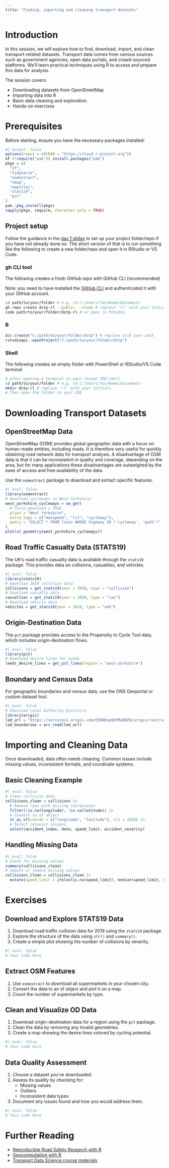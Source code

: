 ```yaml
---
title: "Finding, importing and cleaning transport datasets"
---
```


# Introduction

In this session, we will explore how to find, download, import, and clean transport-related datasets. Transport data comes from various sources such as government agencies, open data portals, and crowd-sourced platforms. We'll learn practical techniques using R to access and prepare this data for analysis.

The session covers:

- Downloading datasets from OpenStreetMap
- Importing data into R
- Basic data cleaning and exploration
- Hands-on exercises

# Prerequisites

Before starting, ensure you have the necessary packages installed:

```r
#| output: false
options(repos = c(CRAN = "https://cloud.r-project.org"))
if (!require("pak")) install.packages("pak")
pkgs = c(
  "sf",
  "tidyverse",
  "osmextract",
  "tmap",
  "maptiles",
  "stats19",
  "pct"
)
pak::pkg_install(pkgs)
sapply(pkgs, require, character.only = TRUE)
```

## Project setup

Follow the guidance in the [day 1 slides](slides/day1.qmd#practical-session-0) to set up your project folder/repo if you have not already done so.
The short version of that is to run something like the following to create a new folder/repo and open it in RStudio or VS Code.

::: {.panel-tabset}

### gh CLI tool

The following creates a fresh GitHub repo with GitHub CLI (recommended)

Note: you need to have installed the [GitHub CLI](https://cli.github.com/) and authenticated it with your GitHub account.

```sh
cd path/to/your/folder # e.g. cd C:/Users/YourName/Documents
gh repo create dstp-rl --public --clone # replace 'rl' with your initials
code path/to/your/folder/dstp-rl # or open in RStudio
```

### R

```r
dir.create("C:/path/to/your/folder/dstp") # replace with your path
rstudioapi::openProject("C:/path/to/your/folder/dstp")
```

### Shell

The following creates an empty folder with PowerShell or RStudio/VS Code terminal

```sh
# After opening a terminal in your chosen IDE/shell
cd path/to/your/folder # e.g. cd C:/Users/YourName/Documents
mkdir dstp-rl # replace 'rl' with your initials
# Then open the folder in your IDE
```

:::

# Downloading Transport Datasets

## OpenStreetMap Data

OpenStreetMap (OSM) provides global geographic data with a focus on human-made entities, including roads.
It is therefore very useful for quickly obtaining road network data for transport analysis.
A disadvantage of OSM data is that it can be inconsistent in quality and coverage, depending on the area, but for many applications these disadvantages are outweighed by the ease of access and free availability of the data.

Use the `osmextract` package to download and extract specific features.

```r
#| eval: false
library(osmextract)
# Download cycleways in West Yorkshire
west_yorkshire_cycleways = oe_get(
  # force_download = TRUE,
  place = "West Yorkshire",
  extra_tags = c("maxspeed", "lit", "cycleway"),
  query = "SELECT * FROM lines WHERE highway IN ('cycleway', 'path')"
)
plot(st_geometry(west_yorkshire_cycleways))
```

## Road Traffic Casualty Data (STATS19)

The UK's road traffic casualty data is available through the `stats19` package. This provides data on collisions, casualties, and vehicles.

```r
#| eval: false
library(stats19)
# Download 2020 collision data
collisions = get_stats19(year = 2020, type = "collision")
# Download casualty data
casualties = get_stats19(year = 2020, type = "cas")
# Download vehicle data
vehicles = get_stats19(year = 2020, type = "veh")
```

## Origin-Destination Data

The `pct` package provides access to the Propensity to Cycle Tool data, which includes origin-destination flows.

```r
#| eval: false
library(pct)
# Download desire lines for Leeds
leeds_desire_lines = get_pct_lines(region = "west-yorkshire")
```

## Boundary and Census Data

For geographic boundaries and census data, use the ONS Geoportal or custom dataset tool.

```r
#| eval: false
# Download Local Authority Districts
library(arcgis)
lad_url = "https://services1.arcgis.com/ESMARspQHYMw9BZ9/arcgis/rest/services/Local_Authority_Districts_May_2023_UK_BUC/FeatureServer/0"
lad_boundaries = arc_read(lad_url)
```

# Importing and Cleaning Data

Once downloaded, data often needs cleaning. Common issues include missing values, inconsistent formats, and coordinate systems.

## Basic Cleaning Example

```r
#| eval: false
# Clean collision data
collisions_clean = collisions |>
  # Remove rows with missing coordinates
  filter(!is.na(longitude), !is.na(latitude)) |>
  # Convert to sf object
  st_as_sf(coords = c("longitude", "latitude"), crs = 4326) |>
  # Select relevant columns
  select(accident_index, date, speed_limit, accident_severity)
```

## Handling Missing Data

```r
#| eval: false
# Check for missing values
summary(collisions_clean)
# Impute or remove missing values
collisions_clean = collisions_clean |>
  mutate(speed_limit = ifelse(is.na(speed_limit), median(speed_limit, na.rm = TRUE), speed_limit))
```

# Exercises

## Download and Explore STATS19 Data

1. Download road traffic collision data for 2019 using the `stats19` package.
2. Explore the structure of the data using `str()` and `summary()`.
3. Create a simple plot showing the number of collisions by severity.

```r
#| eval: false
# Your code here
```

## Extract OSM Features

1. Use `osmextract` to download all supermarkets in your chosen city.
2. Convert the data to an sf object and plot it on a map.
3. Count the number of supermarkets by type.

## Clean and Visualize OD Data

1. Download origin-destination data for a region using the `pct` package.
2. Clean the data by removing any invalid geometries.
3. Create a map showing the desire lines colored by cycling potential.

```r
#| eval: false
# Your code here
```

<!-- 
## Combine Datasets

1. Download boundary data for local authorities.
2. Download census data on travel to work patterns.
3. Join the datasets and create a choropleth map showing car commuting patterns.

```r
#| eval: false
# Your code here
```
-->

## Data Quality Assessment

1. Choose a dataset you've downloaded.
2. Assess its quality by checking for:
   - Missing values
   - Outliers
   - Inconsistent data types
3. Document any issues found and how you would address them.

```r
#| eval: false
# Your code here
```

# Further Reading

- [Reproducible Road Safety Research with R](https://itsleeds.github.io/rrsrr/)
- [Geocomputation with R](https://r.geocompx.org/)
- [Transport Data Science course materials](https://itsleeds.github.io/tds/)